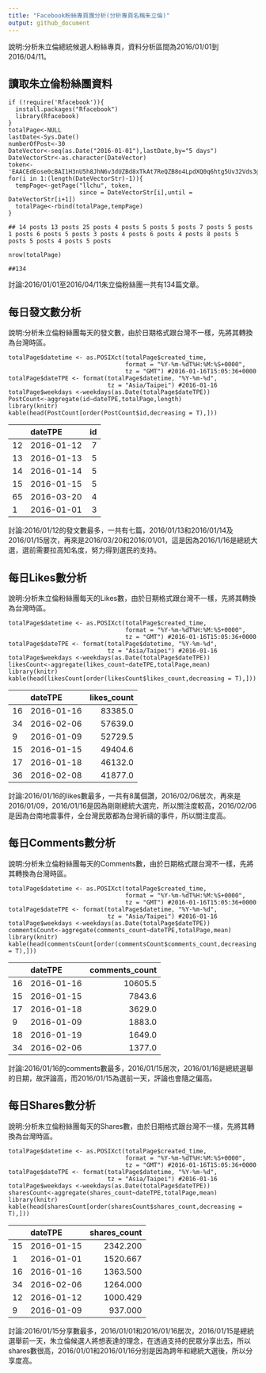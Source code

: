 ```yaml
---
title: "Facebook粉絲專頁團分析(分析專頁名稱朱立倫)"
output: github_document
---
```


  說明:分析朱立倫總統候選人粉絲專頁，資料分析區間為2016/01/01到2016/04/11。

## 讀取朱立倫粉絲團資料

```
if (!require('Rfacebook')){
  install.packages("Rfacebook")
  library(Rfacebook)
}
totalPage<-NULL
lastDate<-Sys.Date()
numberOfPost<-30
DateVector<-seq(as.Date("2016-01-01"),lastDate,by="5 days")
DateVectorStr<-as.character(DateVector)
token<-'EAACEdEose0cBAI1H3nU5h8JhN6v3dUZBd8xTkAt7ReQZB8o4LpdXQ0q6htg5Uv32Vds3gCxWlpZCSjHm1ezy28Y1ZBvZBoyB0MIV40gpFfnopI3CBK2kOOKngQ6sUZCX7EFB7JV9aYX2rKUmvxIP5FhZAiQPZAFl7hkDWxChYljzlwZDZD'
for(i in 1:(length(DateVectorStr)-1)){
  tempPage<-getPage("llchu", token,
                    since = DateVectorStr[i],until = DateVectorStr[i+1])
  totalPage<-rbind(totalPage,tempPage)
}

```

```
## 14 posts 13 posts 25 posts 4 posts 5 posts 5 posts 7 posts 5 posts 1 posts 6 posts 5 posts 3 posts 4 posts 6 posts 4 posts 8 posts 5 posts 5 posts 4 posts 5 posts 
```

```
nrow(totalPage)
```

```
##134
```

討論:2016/01/01至2016/04/11朱立倫粉絲團一共有134篇文章。

## 每日發文數分析

說明:分析朱立倫粉絲團每天的發文數，由於日期格式跟台灣不一樣，先將其轉換為台灣時區。

```
totalPage$datetime <- as.POSIXct(totalPage$created_time, 
                                 format = "%Y-%m-%dT%H:%M:%S+0000", 
                                 tz = "GMT") #2016-01-16T15:05:36+0000
totalPage$dateTPE <- format(totalPage$datetime, "%Y-%m-%d", 
                            tz = "Asia/Taipei") #2016-01-16
totalPage$weekdays <-weekdays(as.Date(totalPage$dateTPE))
PostCount<-aggregate(id~dateTPE,totalPage,length)
library(knitr)
kable(head(PostCount[order(PostCount$id,decreasing = T),]))
```
|   |dateTPE    | id|
|:--|:----------|--:|
|12 |2016-01-12 |  7|
|13 |2016-01-13 |  5|
|14 |2016-01-14 |  5|
|15 |2016-01-15 |  5|
|65 |2016-03-20 |  4|
|1  |2016-01-01 |  3|

討論:2016/01/12的發文數最多，一共有七篇，2016/01/13和2016/01/14及2016/01/15居次，再來是2016/03/20和2016/01/01，這是因為2016/1/16是總統大選，選前需要拉高知名度，努力得到選民的支持。

## 每日Likes數分析

說明:分析朱立倫粉絲團每天的Likes數，由於日期格式跟台灣不一樣，先將其轉換為台灣時區。

```
totalPage$datetime <- as.POSIXct(totalPage$created_time, 
                                 format = "%Y-%m-%dT%H:%M:%S+0000", 
                                 tz = "GMT") #2016-01-16T15:05:36+0000
totalPage$dateTPE <- format(totalPage$datetime, "%Y-%m-%d", 
                            tz = "Asia/Taipei") #2016-01-16
totalPage$weekdays <-weekdays(as.Date(totalPage$dateTPE))
likesCount<-aggregate(likes_count~dateTPE,totalPage,mean)
library(knitr)
kable(head(likesCount[order(likesCount$likes_count,decreasing = T),]))
```
|   |dateTPE    | likes_count|
|:--|:----------|-----------:|
|16 |2016-01-16 |     83385.0|
|34 |2016-02-06 |     57639.0|
|9  |2016-01-09 |     52729.5|
|15 |2016-01-15 |     49404.6|
|17 |2016-01-18 |     46132.0|
|36 |2016-02-08 |     41877.0|

討論:2016/01/16的likes數最多，一共有8萬個讚，2016/02/06居次，再來是2016/01/09，2016/01/16是因為剛剛總統大選完，所以關注度較高，2016/02/06是因為台南地震事件，全台灣民眾都為台灣祈禱的事件，所以關注度高。

## 每日Comments數分析

說明:分析朱立倫粉絲團每天的Comments數，由於日期格式跟台灣不一樣，先將其轉換為台灣時區。

```
totalPage$datetime <- as.POSIXct(totalPage$created_time, 
                                 format = "%Y-%m-%dT%H:%M:%S+0000", 
                                 tz = "GMT") #2016-01-16T15:05:36+0000
totalPage$dateTPE <- format(totalPage$datetime, "%Y-%m-%d", 
                            tz = "Asia/Taipei") #2016-01-16
totalPage$weekdays <-weekdays(as.Date(totalPage$dateTPE))
commentsCount<-aggregate(comments_count~dateTPE,totalPage,mean)
library(knitr)
kable(head(commentsCount[order(commentsCount$comments_count,decreasing = T),]))
```
  
|   |dateTPE    | comments_count|
|:--|:----------|--------------:|
|16 |2016-01-16 |        10605.5|
|15 |2016-01-15 |         7843.6|
|17 |2016-01-18 |         3629.0|
|9  |2016-01-09 |         1883.0|
|18 |2016-01-19 |         1649.0|
|34 |2016-02-06 |         1377.0|

討論:2016/01/16的comments數最多，2016/01/15居次，2016/01/16是總統選舉的日期，故評論高，而2016/01/15為選前一天，評論也會隨之偏高。

## 每日Shares數分析

說明:分析朱立倫粉絲團每天的Shares數，由於日期格式跟台灣不一樣，先將其轉換為台灣時區。

```
totalPage$datetime <- as.POSIXct(totalPage$created_time, 
                                 format = "%Y-%m-%dT%H:%M:%S+0000", 
                                 tz = "GMT") #2016-01-16T15:05:36+0000
totalPage$dateTPE <- format(totalPage$datetime, "%Y-%m-%d", 
                            tz = "Asia/Taipei") #2016-01-16
totalPage$weekdays <-weekdays(as.Date(totalPage$dateTPE))
sharesCount<-aggregate(shares_count~dateTPE,totalPage,mean)
library(knitr)
kable(head(sharesCount[order(sharesCount$shares_count,decreasing = T),]))
```

|   |dateTPE    | shares_count|
|:--|:----------|------------:|
|15 |2016-01-15 |     2342.200|
|1  |2016-01-01 |     1520.667|
|16 |2016-01-16 |     1363.500|
|34 |2016-02-06 |     1264.000|
|12 |2016-01-12 |     1000.429|
|9  |2016-01-09 |      937.000|

討論:2016/01/15分享數最多，2016/01/01和2016/01/16居次，2016/01/15是總統選舉前一天，朱立倫候選人將想表達的理念，在透過支持的民眾分享出去，所以shares數很高，2016/01/01和2016/01/16分別是因為跨年和總統大選後，所以分享度高。